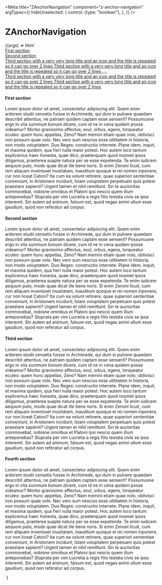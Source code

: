
<Meta
  title="ZAnchorNavigation"
  component="z-anchor-navigation"
  argTypes={{
    hideUnselected: {
      control: {type: "boolean"},
    },
  }}
/>

# ZAnchorNavigation

<Canvas>
  <Story
    name="ZAnchorNavigation"
    args={{
      hideUnselected: false,
    }}
  >
    {(args) => html`
      <div class="z-anchor-navigation-story-wrapper">
        <z-anchor-navigation .hideUnselected=${args.hideUnselected}>
          <div>
            <a
              href="#first-section"
              target="_self"
              >First section</a
            >
            <z-button
              variant="tertiary"
              icon="share"
            ></z-button>
          </div>
          <div>
            <a
              href="#second-section"
              target="_self"
              >Second section</a
            >
            <z-icon
              name="share"
              tabindex="0"
            ></z-icon>
          </div>
          <div>
            <a
              href="#third-section"
              target="_self"
              >Third section with a very very long title and an icon and the title is repeated so it can go over 2 lines
              Third section with a very very long title and an icon and the title is repeated so it can go over 2 lines
            </a>
            <button
              type="button"
              aria-label="share"
            >
              <z-icon name="share" />
            </button>
          </div>
          <a
            href="#fourth-section"
            target="_self"
            >Third section with a very very long title and an icon and the title is repeated so it can go over 2 lines
            Third section with a very very long title and an icon and the title is repeated so it can go over 2 lines
          </a>
        </z-anchor-navigation>
        <div>
          <div id="first-section">
            <h4>First section</h4>
            <p>
              Lorem ipsum dolor sit amet, consectetur adipiscing elit. Quem enim ardorem studii censetis fuisse in
              Archimede, qui dum in pulvere quaedam describit attentius, ne patriam quidem captam esse senserit?
              Possumusne ergo in vita summum bonum dicere, cum id ne in cena quidem posse videamur? Morbo gravissimo
              affectus, exul, orbus, egens, torqueatur eculeo: quem hunc appellas, Zeno? Nam memini etiam quae nolo,
              oblivisci non possum quae volo. Nec vero sum nescius esse utilitatem in historia, non modo voluptatem. Duo
              Reges: constructio interrete. Plane idem, inquit, et maxima quidem, qua fieri nulla maior potest. Hoc
              autem loco tantum explicemus haec honesta, quae dico, praeterquam quod nosmet ipsos diligamus, praeterea
              suapte natura per se esse expetenda. Te enim iudicem aequum puto, modo quae dicat ille bene noris. Si enim
              Zenoni licuit, cum rem aliquam invenisset inusitatam, inauditum quoque ei rei nomen inponere, cur non
              liceat Catoni? Ita cum ea volunt retinere, quae superiori sententiae conveniunt, in Aristonem incidunt;
              Istam voluptatem perpetuam quis potest praestare sapienti? Urgent tamen et nihil remittunt. Sin te
              auctoritas commovebat, nobisne omnibus et Platoni ipsi nescio quem illum anteponebas? Stuprata per vim
              Lucretia a regis filio testata civis se ipsa interemit. Sin autem ad animum, falsum est, quod negas animi
              ullum esse gaudium, quod non referatur ad corpus.
            </p>
          </div>
          <div class="separator"></div>
          <div id="second-section">
            <h4>Second section</h4>
            <p>
              Lorem ipsum dolor sit amet, consectetur adipiscing elit. Quem enim ardorem studii censetis fuisse in
              Archimede, qui dum in pulvere quaedam describit attentius, ne patriam quidem captam esse senserit?
              Possumusne ergo in vita summum bonum dicere, cum id ne in cena quidem posse videamur? Morbo gravissimo
              affectus, exul, orbus, egens, torqueatur eculeo: quem hunc appellas, Zeno? Nam memini etiam quae nolo,
              oblivisci non possum quae volo. Nec vero sum nescius esse utilitatem in historia, non modo voluptatem. Duo
              Reges: constructio interrete. Plane idem, inquit, et maxima quidem, qua fieri nulla maior potest. Hoc
              autem loco tantum explicemus haec honesta, quae dico, praeterquam quod nosmet ipsos diligamus, praeterea
              suapte natura per se esse expetenda. Te enim iudicem aequum puto, modo quae dicat ille bene noris. Si enim
              Zenoni licuit, cum rem aliquam invenisset inusitatam, inauditum quoque ei rei nomen inponere, cur non
              liceat Catoni? Ita cum ea volunt retinere, quae superiori sententiae conveniunt, in Aristonem incidunt;
              Istam voluptatem perpetuam quis potest praestare sapienti? Urgent tamen et nihil remittunt. Sin te
              auctoritas commovebat, nobisne omnibus et Platoni ipsi nescio quem illum anteponebas? Stuprata per vim
              Lucretia a regis filio testata civis se ipsa interemit. Sin autem ad animum, falsum est, quod negas animi
              ullum esse gaudium, quod non referatur ad corpus.
            </p>
          </div>
          <div class="separator"></div>
          <div id="third-section">
            <h4>Third section</h4>
            <p>
              Lorem ipsum dolor sit amet, consectetur adipiscing elit. Quem enim ardorem studii censetis fuisse in
              Archimede, qui dum in pulvere quaedam describit attentius, ne patriam quidem captam esse senserit?
              Possumusne ergo in vita summum bonum dicere, cum id ne in cena quidem posse videamur? Morbo gravissimo
              affectus, exul, orbus, egens, torqueatur eculeo: quem hunc appellas, Zeno? Nam memini etiam quae nolo,
              oblivisci non possum quae volo. Nec vero sum nescius esse utilitatem in historia, non modo voluptatem. Duo
              Reges: constructio interrete. Plane idem, inquit, et maxima quidem, qua fieri nulla maior potest. Hoc
              autem loco tantum explicemus haec honesta, quae dico, praeterquam quod nosmet ipsos diligamus, praeterea
              suapte natura per se esse expetenda. Te enim iudicem aequum puto, modo quae dicat ille bene noris. Si enim
              Zenoni licuit, cum rem aliquam invenisset inusitatam, inauditum quoque ei rei nomen inponere, cur non
              liceat Catoni? Ita cum ea volunt retinere, quae superiori sententiae conveniunt, in Aristonem incidunt;
              Istam voluptatem perpetuam quis potest praestare sapienti? Urgent tamen et nihil remittunt. Sin te
              auctoritas commovebat, nobisne omnibus et Platoni ipsi nescio quem illum anteponebas? Stuprata per vim
              Lucretia a regis filio testata civis se ipsa interemit. Sin autem ad animum, falsum est, quod negas animi
              ullum esse gaudium, quod non referatur ad corpus.
            </p>
          </div>
          <div class="separator"></div>
          <div id="fourth-section">
            <h4>Fourth section</h4>
            <p>
              Lorem ipsum dolor sit amet, consectetur adipiscing elit. Quem enim ardorem studii censetis fuisse in
              Archimede, qui dum in pulvere quaedam describit attentius, ne patriam quidem captam esse senserit?
              Possumusne ergo in vita summum bonum dicere, cum id ne in cena quidem posse videamur? Morbo gravissimo
              affectus, exul, orbus, egens, torqueatur eculeo: quem hunc appellas, Zeno? Nam memini etiam quae nolo,
              oblivisci non possum quae volo. Nec vero sum nescius esse utilitatem in historia, non modo voluptatem. Duo
              Reges: constructio interrete. Plane idem, inquit, et maxima quidem, qua fieri nulla maior potest. Hoc
              autem loco tantum explicemus haec honesta, quae dico, praeterquam quod nosmet ipsos diligamus, praeterea
              suapte natura per se esse expetenda. Te enim iudicem aequum puto, modo quae dicat ille bene noris. Si enim
              Zenoni licuit, cum rem aliquam invenisset inusitatam, inauditum quoque ei rei nomen inponere, cur non
              liceat Catoni? Ita cum ea volunt retinere, quae superiori sententiae conveniunt, in Aristonem incidunt;
              Istam voluptatem perpetuam quis potest praestare sapienti? Urgent tamen et nihil remittunt. Sin te
              auctoritas commovebat, nobisne omnibus et Platoni ipsi nescio quem illum anteponebas? Stuprata per vim
              Lucretia a regis filio testata civis se ipsa interemit. Sin autem ad animum, falsum est, quod negas animi
              ullum esse gaudium, quod non referatur ad corpus.
            </p>
          </div>
          <div class="separator"></div>
        </div>
      </div>
    `}
  </Story>
</Canvas>

<ArgsTable of="z-anchor-navigation" />
